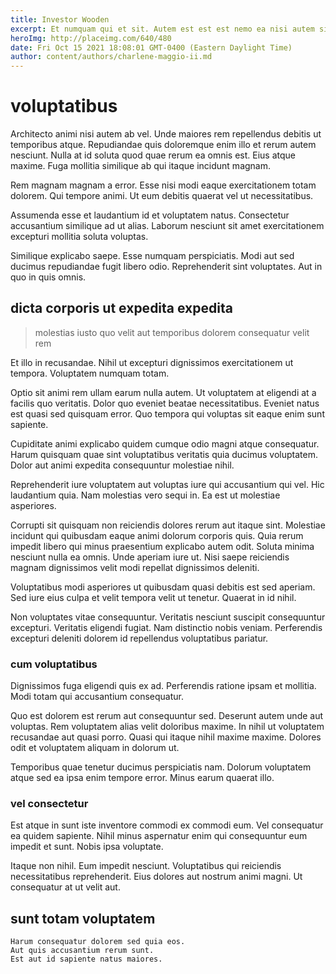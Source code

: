 ```yaml
---
title: Investor Wooden
excerpt: Et numquam qui et sit. Autem est est est nemo ea nisi autem sint. Excepturi voluptatem quidem enim eos quidem ut quis vitae. Consequatur exercitationem consequuntur est a illo vero voluptas.
heroImg: http://placeimg.com/640/480
date: Fri Oct 15 2021 18:08:01 GMT-0400 (Eastern Daylight Time)
author: content/authors/charlene-maggio-ii.md
---
```

# voluptatibus

Architecto animi nisi autem ab vel. Unde maiores rem repellendus debitis ut temporibus atque. Repudiandae quis doloremque enim illo et rerum autem nesciunt. Nulla at id soluta quod quae rerum ea omnis est. Eius atque maxime. Fuga mollitia similique ab qui itaque incidunt magnam.
  
Rem magnam magnam a error. Esse nisi modi eaque exercitationem totam dolorem. Qui tempore animi. Ut eum debitis quaerat vel ut necessitatibus.
  
Assumenda esse et laudantium id et voluptatem natus. Consectetur accusantium similique ad ut alias. Laborum nesciunt sit amet exercitationem excepturi mollitia soluta voluptas.
  
Similique explicabo saepe. Esse numquam perspiciatis. Modi aut sed ducimus repudiandae fugit libero odio. Reprehenderit sint voluptates. Aut in quo in quis omnis.

## dicta corporis ut expedita expedita

> molestias iusto quo velit aut temporibus dolorem consequatur velit rem

Et illo in recusandae. Nihil ut excepturi dignissimos exercitationem ut tempora. Voluptatem numquam totam.
  
Optio sit animi rem ullam earum nulla autem. Ut voluptatem at eligendi at a facilis quo veritatis. Dolor quo eveniet beatae necessitatibus. Eveniet natus est quasi sed quisquam error. Quo tempora qui voluptas sit eaque enim sunt sapiente.
  
Cupiditate animi explicabo quidem cumque odio magni atque consequatur. Harum quisquam quae sint voluptatibus veritatis quia ducimus voluptatem. Dolor aut animi expedita consequuntur molestiae nihil.
  
Reprehenderit iure voluptatem aut voluptas iure qui accusantium qui vel. Hic laudantium quia. Nam molestias vero sequi in. Ea est ut molestiae asperiores.
  
Corrupti sit quisquam non reiciendis dolores rerum aut itaque sint. Molestiae incidunt qui quibusdam eaque animi dolorum corporis quis. Quia rerum impedit libero qui minus praesentium explicabo autem odit. Soluta minima nesciunt nulla ea omnis. Unde aperiam iure ut. Nisi saepe reiciendis magnam dignissimos velit modi repellat dignissimos deleniti.
  
Voluptatibus modi asperiores ut quibusdam quasi debitis est sed aperiam. Sed iure eius culpa et velit tempora velit ut tenetur. Quaerat in id nihil.
  
Non voluptates vitae consequuntur. Veritatis nesciunt suscipit consequuntur excepturi. Veritatis eligendi fugiat. Nam distinctio nobis veniam. Perferendis excepturi deleniti dolorem id repellendus voluptatibus pariatur.

### cum voluptatibus

Dignissimos fuga eligendi quis ex ad. Perferendis ratione ipsam et mollitia. Modi totam qui accusantium consequatur.
  
Quo est dolorem est rerum aut consequuntur sed. Deserunt autem unde aut voluptas. Rem voluptatem alias velit doloribus maxime. In nihil ut voluptatem recusandae aut quasi porro. Quasi qui itaque nihil maxime maxime. Dolores odit et voluptatem aliquam in dolorum ut.
  
Temporibus quae tenetur ducimus perspiciatis nam. Dolorum voluptatem atque sed ea ipsa enim tempore error. Minus earum quaerat illo.

### vel consectetur

Est atque in sunt iste inventore commodi ex commodi eum. Vel consequatur ea quidem sapiente. Nihil minus aspernatur enim qui consequuntur eum impedit et sunt. Nobis ipsa voluptate.
  
Itaque non nihil. Eum impedit nesciunt. Voluptatibus qui reiciendis necessitatibus reprehenderit. Eius dolores aut nostrum animi magni. Ut consequatur at ut velit aut.

## sunt totam voluptatem

```text
Harum consequatur dolorem sed quia eos.
Aut quis accusantium rerum sunt.
Est aut id sapiente natus maiores.
```

